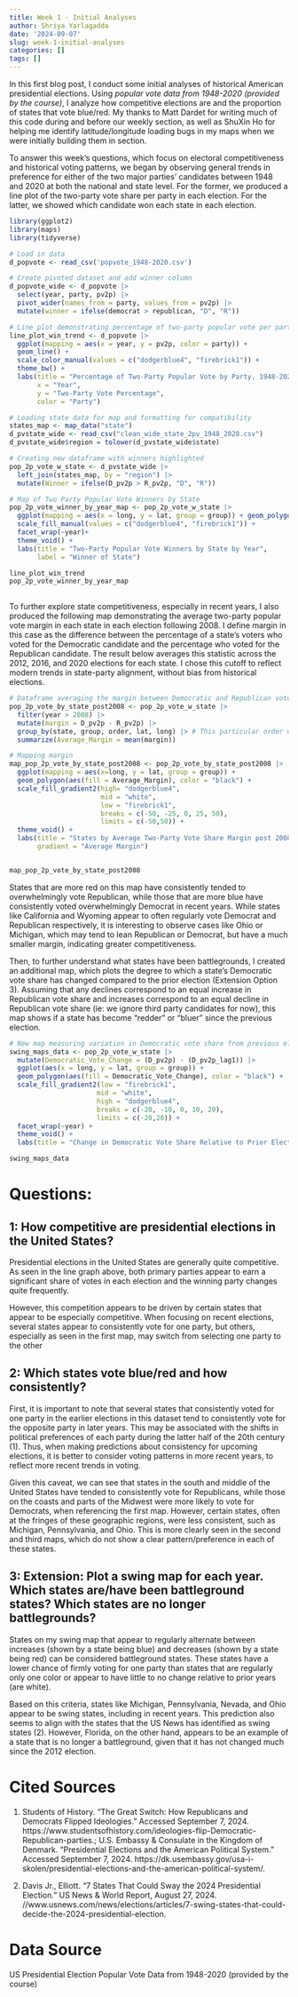 ```yaml
---
title: Week 1 - Initial Analyses
author: Shriya Yarlagadda
date: '2024-09-07'
slug: week-1-initial-analyses
categories: []
tags: []
---
```


In this first blog post, I conduct some initial analyses of historical American presidential elections. Using *popular vote data from 1948-2020 (provided by the course)*, I analyze how competitive elections are and the proportion of states that vote blue/red. My thanks to Matt Dardet for writing much of this code during and before our weekly section, as well as ShuXin Ho for helping me identify latitude/longitude loading bugs in my maps when we were initially building them in section.


To answer this week's questions, which focus on electoral competitiveness and historical voting patterns, we began by observing general trends in preference for either of the two major parties' candidates between 1948 and 2020 at both the national and state level. For the former, we produced a line plot of the two-party vote share per party in each election. For the latter, we showed which candidate won each state in each election. 


```r
library(ggplot2)
library(maps)
library(tidyverse)

# Load in data
d_popvote <- read_csv('popvote_1948-2020.csv')

# Create pivoted dataset and add winner column
d_popvote_wide <- d_popvote |>
  select(year, party, pv2p) |>
  pivot_wider(names_from = party, values_from = pv2p) |>
  mutate(winner = ifelse(democrat > republican, "D", "R"))

```


```r

# Line plot demonstrating percentage of two-party popular vote per party 
line_plot_win_trend <- d_popvote |>
  ggplot(mapping = aes(x = year, y = pv2p, color = party)) +
  geom_line() +
  scale_color_manual(values = c("dodgerblue4", "firebrick1")) +
  theme_bw() +
  labs(title = "Percentage of Two-Party Popular Vote by Party, 1948-2020",
       x = "Year",
       y = "Two-Party Vote Percentage",
       color = "Party")

# Loading state data for map and formatting for compatibility
states_map <- map_data("state")
d_pvstate_wide <- read_csv("clean_wide_state_2pv_1948_2020.csv")
d_pvstate_wide$region = tolower(d_pvstate_wide$state)

# Creating new dataframe with winners highlighted
pop_2p_vote_w_state <- d_pvstate_wide |>
  left_join(states_map, by = "region") |>
  mutate(Winner = ifelse(D_pv2p > R_pv2p, "D", "R"))

# Map of Two Party Popular Vote Winners by State
pop_2p_vote_winner_by_year_map <- pop_2p_vote_w_state |>
  ggplot(mapping = aes(x = long, y = lat, group = group)) + geom_polygon(aes(fill = Winner), color = "black") +
  scale_fill_manual(values = c("dodgerblue4", "firebrick1")) +
  facet_wrap(~year)+
  theme_void() +
  labs(title = "Two-Party Popular Vote Winners by State by Year",
       label = "Winner of State")

line_plot_win_trend
pop_2p_vote_winner_by_year_map
  
```



To further explore state competitiveness, especially in recent years, I also produced the following map demonstrating the average two-party popular vote margin in each state in each election following 2008. I define margin in this case as the difference between the percentage of a state's voters who voted for the Democratic candidate and the percentage who voted for the Republican candidate. The result below averages this statistic across the 2012, 2016, and 2020 elections for each state. I chose this cutoff to reflect modern trends in state-party alignment, without bias from historical elections. 

```r

# Dataframe averaging the margin between Democratic and Republican vote share for 2012, 2016, and 2020 elections (by state)
pop_2p_vote_by_state_post2008 <- pop_2p_vote_w_state |>
  filter(year > 2008) |>
  mutate(margin = D_pv2p - R_pv2p) |>
  group_by(state, group, order, lat, long) |> # This particular order was necessary to avoid code bugs
  summarize(Average_Margin = mean(margin))

# Mapping margin
map_pop_2p_vote_by_state_post2008 <- pop_2p_vote_by_state_post2008 |>
  ggplot(mapping = aes(x=long, y = lat, group = group)) +
  geom_polygon(aes(fill = Average_Margin), color = "black") +
  scale_fill_gradient2(high= "dodgerblue4",
                       mid = "white",
                       low = "firebrick1",
                       breaks = c(-50, -25, 0, 25, 50),
                       limits = c(-50,50)) +
  theme_void() +
  labs(title = "States by Average Two-Party Vote Share Margin post 2008 (in Percentage Points)",
       gradient = "Average Margin")


map_pop_2p_vote_by_state_post2008
```

States that are more red on this map have consistently tended to overwhelmingly vote Republican, while those that are more blue have consistently voted overwhelmingly Democrat in recent years. While states like California and Wyoming appear to often regularly vote Democrat and Republican respectively, it is interesting to observe cases like Ohio or Michigan, which may tend to lean Republican or Democrat, but have a much smaller margin, indicating greater competitiveness.

Then, to further understand what states have been battlegrounds, I created an additional map, which plots the degree to which a state's Democratic vote share has changed compared to the prior election (Extension Option 3). Assuming that any declines correspond to an equal increase in Republican vote share and increases correspond to an equal decline in Republican vote share (ie: we ignore third party candidates for now), this map shows if a state has become "redder" or "bluer" since the previous election.

```r

# New map measuring variation in Democratic vote share from previous election
swing_maps_data <- pop_2p_vote_w_state |>
  mutate(Democratic_Vote_Change = (D_pv2p) - (D_pv2p_lag1)) |>
  ggplot(aes(x = long, y = lat, group = group)) + 
  geom_polygon(aes(fill = Democratic_Vote_Change), color = "black") +
  scale_fill_gradient2(low = "firebrick1",
                      mid = "white",
                      high = "dodgerblue4",
                      breaks = c(-20, -10, 0, 10, 20),
                      limits = c(-20,20)) +
  facet_wrap(~year) +
  theme_void() +
  labs(title = "Change in Democratic Vote Share Relative to Prior Election (in Percentage Points")

swing_maps_data
```


# Questions:
## 1: How competitive are presidential elections in the United States?
Presidential elections in the United States are generally quite competitive. As seen in the line graph above, both primary parties appear to earn a significant share of votes in each election and the winning party changes quite frequently.

However, this competition appears to be driven by certain states that appear to be especially competitive. When focusing on recent elections, several states appear to consistently vote for one party, but others, especially as seen in the first map, may switch from selecting one party to the other

## 2: Which states vote blue/red and how consistently?
First, it is important to note that several states that consistently voted for one party in the earlier elections in this dataset tend to consistently vote for the opposite party in later years. This may be associated with the shifts in political preferences of each party during the latter half of the 20th century (1). Thus, when making predictions about consistency for upcoming elections, it is better to consider voting patterns in more recent years, to reflect more recent trends in voting. 

Given this caveat, we can see that states in the south and middle of the United States have tended to consistently vote for Republicans, while those on the coasts and parts of the Midwest were more likely to vote for Democrats, when referencing the first map. However, certain states, often at the fringes of these geographic regions, were less consistent, such as Michigan, Pennsylvania, and Ohio. This is more clearly seen in the second and third maps, which do not show a clear pattern/preference in each of these states. 


## 3: Extension: Plot a swing map for each year. Which states are/have been battleground states? Which states are no longer battlegrounds?

States on my swing map that appear to regularly alternate between increases (shown by a state being blue) and decreases (shown by a state being red) can be considered battleground states. These states have a lower chance of firmly voting for one party than states that are regularly only one color or appear to have little to no change relative to prior years (are white).

Based on this criteria, states like Michigan, Pennsylvania, Nevada, and Ohio appear to be swing states, including in recent years. This prediction also seems to align with the states that the US News has identified as swing states (2). However, Florida, on the other hand, appears to be an example of a state that is no longer a battleground, given that it has not changed much since the 2012 election.

# Cited Sources

(1) Students of History. “The Great Switch: How Republicans and Democrats Flipped Ideologies.” Accessed September 7, 2024. https://www.studentsofhistory.com/ideologies-flip-Democratic-Republican-parties.; U.S. Embassy & Consulate in the Kingdom of Denmark. “Presidential Elections and the American Political System.” Accessed September 7, 2024. https://dk.usembassy.gov/usa-i-skolen/presidential-elections-and-the-american-political-system/.


(2) Davis Jr., Elliott. “7 States That Could Sway the 2024 Presidential Election.” US News & World Report, August 27, 2024. //www.usnews.com/news/elections/articles/7-swing-states-that-could-decide-the-2024-presidential-election.

# Data Source

US Presidential Election Popular Vote Data from 1948-2020 (provided by the course)

